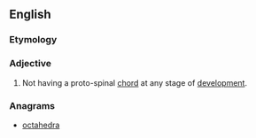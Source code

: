 ==English==

===Etymology===
{{prefix|a|chordate|lang=en}}

===Adjective===
{{en-adj|-}}

# {{context|biology|lang=en}} Not having a proto-spinal [[chord]] at any stage of [[development]].

===Anagrams===
* [[octahedra#English|octahedra]]